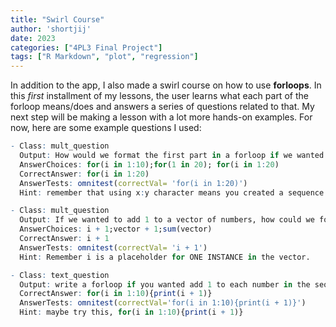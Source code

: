 ```yaml
---
title: "Swirl Course"
author: 'shortjij'
date: 2023
categories: ["4PL3 Final Project"]
tags: ["R Markdown", "plot", "regression"]
---
```


In addition to the app, I also made a swirl course on how to use **forloops**. In this *first* installment of my lessons, the user learns what each part of the forloop means/does and answers a series of questions related to that. 
My next step will be making a lesson with a lot more hands-on examples. For now, here are some example questions I used:

```r

- Class: mult_question
  Output: How would we format the first part in a forloop if we wanted to only look at the numbers from 1 to 20
  AnswerChoices: for(i in 1:10);for(1 in 20); for(i in 1:20)
  CorrectAnswer: for(i in 1:20)
  AnswerTests: omnitest(correctVal= 'for(i in 1:20)')
  Hint: remember that using x:y character means you created a sequence from x to y. Also remember i is a placeholder. 

- Class: mult_question
  Output: If we wanted to add 1 to a vector of numbers, how could we format that inside the for loop?
  AnswerChoices: i + 1;vector + 1;sum(vector)
  CorrectAnswer: i + 1
  AnswerTests: omnitest(correctVal= 'i + 1')
  Hint: Remember i is a placeholder for ONE INSTANCE in the vector.

- Class: text_question
  Output: write a forloop if you wanted add 1 to each number in the sequence 1:10. The format should be for(i in ____){print(__ + 1)}
  CorrectAnswer: for(i in 1:10){print(i + 1)}
  AnswerTests: omnitest(correctVal='for(i in 1:10){print(i + 1)}')
  Hint: maybe try this, for(i in 1:10){print(i + 1)}

```

